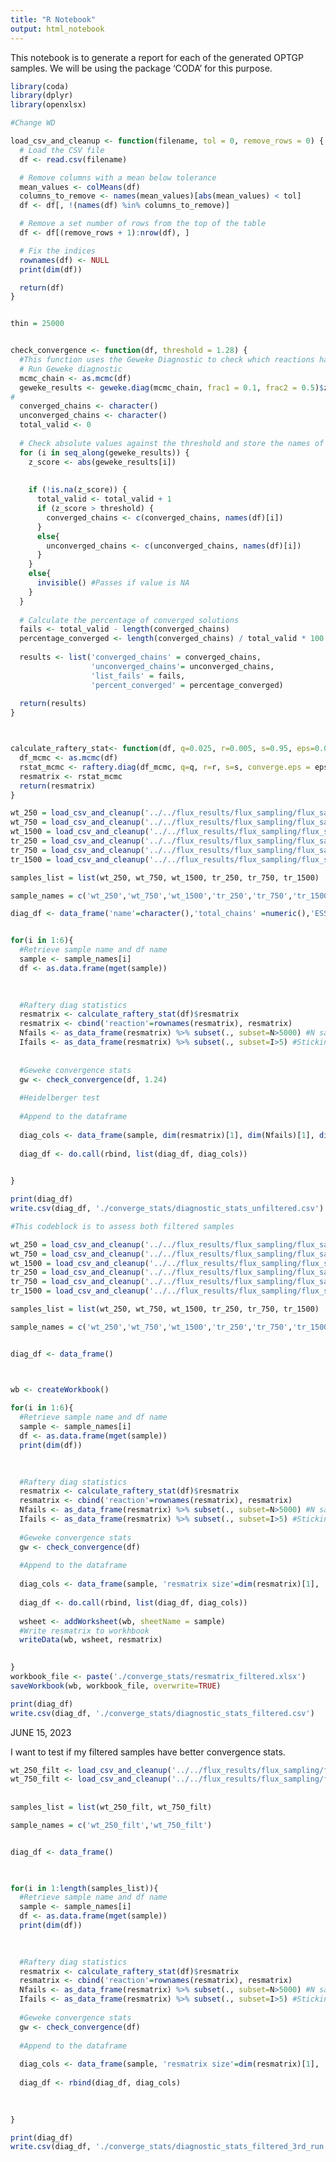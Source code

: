 ```yaml
---
title: "R Notebook"
output: html_notebook
---
```


This notebook is to generate a report for each of the generated OPTGP samples. We will be using the package 'CODA' for this purpose.


```r
library(coda)
library(dplyr)
library(openxlsx)

#Change WD

load_csv_and_cleanup <- function(filename, tol = 0, remove_rows = 0) {
  # Load the CSV file
  df <- read.csv(filename)

  # Remove columns with a mean below tolerance
  mean_values <- colMeans(df)
  columns_to_remove <- names(mean_values)[abs(mean_values) < tol]
  df <- df[, !(names(df) %in% columns_to_remove)]

  # Remove a set number of rows from the top of the table
  df <- df[(remove_rows + 1):nrow(df), ]

  # Fix the indices
  rownames(df) <- NULL
  print(dim(df))

  return(df)
}


thin = 25000


check_convergence <- function(df, threshold = 1.28) {
  #This function uses the Geweke Diagnostic to check which reactions have converged or not. 
  # Run Geweke diagnostic
  mcmc_chain <- as.mcmc(df)
  geweke_results <- geweke.diag(mcmc_chain, frac1 = 0.1, frac2 = 0.5)$z
# 
  converged_chains <- character()
  unconverged_chains <- character()
  total_valid <- 0
  
  # Check absolute values against the threshold and store the names of converged chains
  for (i in seq_along(geweke_results)) {
    z_score <- abs(geweke_results[i])
    
    
    if (!is.na(z_score)) {
      total_valid <- total_valid + 1
      if (z_score > threshold) {
        converged_chains <- c(converged_chains, names(df)[i])
      }
      else{
        unconverged_chains <- c(unconverged_chains, names(df)[i])
      }
    }
    else{
      invisible() #Passes if value is NA
    }
  }
  
  # Calculate the percentage of converged solutions
  fails <- total_valid - length(converged_chains)
  percentage_converged <- length(converged_chains) / total_valid * 100
  
  results <- list('converged_chains' = converged_chains,
                  'unconverged_chains'= unconverged_chains,
                  'list_fails' = fails,
                  'percent_converged' = percentage_converged)
  
  return(results)
}



calculate_raftery_stat<- function(df, q=0.025, r=0.005, s=0.95, eps=0.001){
  df_mcmc <- as.mcmc(df)
  rstat_mcmc <- raftery.diag(df_mcmc, q=q, r=r, s=s, converge.eps = eps)
  resmatrix <- rstat_mcmc
  return(resmatrix)
}


```

```r



wt_250 = load_csv_and_cleanup('../../flux_results/flux_sampling/flux_sample_WT_250.csv')
wt_750 = load_csv_and_cleanup('../../flux_results/flux_sampling/flux_sample_WT_750.csv')
wt_1500 = load_csv_and_cleanup('../../flux_results/flux_sampling/flux_sample_WT_1500.csv')
tr_250 = load_csv_and_cleanup('../../flux_results/flux_sampling/flux_sample_TR_250.csv')
tr_750 = load_csv_and_cleanup('../../flux_results/flux_sampling/flux_sample_TR_750.csv')
tr_1500 = load_csv_and_cleanup('../../flux_results/flux_sampling/flux_sample_TR_1500.csv')

samples_list = list(wt_250, wt_750, wt_1500, tr_250, tr_750, tr_1500)

sample_names = c('wt_250','wt_750','wt_1500','tr_250','tr_750','tr_1500')

diag_df <- data_frame('name'=character(),'total_chains' =numeric(),'ESS_fails'=numeric(), 'stickiness_fails'=numeric(), 'list_geweke_fails'=numeric(), 'percent_converged'=numeric())


for(i in 1:6){
  #Retrieve sample name and df name
  sample <- sample_names[i]
  df <- as.data.frame(mget(sample))

  
  
  #Raftery diag statistics
  resmatrix <- calculate_raftery_stat(df)$resmatrix 
  resmatrix <- cbind('reaction'=rownames(resmatrix), resmatrix)
  Nfails <- as_data_frame(resmatrix) %>% subset(., subset=N>5000) #N sample fail 
  Ifails <- as_data_frame(resmatrix) %>% subset(., subset=I>5) #Stickiness fail
  
  
  #Geweke convergence stats
  gw <- check_convergence(df, 1.24)
  
  #Heidelberger test
  
  #Append to the dataframe
  
  diag_cols <- data_frame(sample, dim(resmatrix)[1], dim(Nfails)[1], dim(Ifails)[1], gw$list_fails, gw$percent_converged)
  
  diag_df <- do.call(rbind, list(diag_df, diag_cols))
  

}

print(diag_df)
write.csv(diag_df, './converge_stats/diagnostic_stats_unfiltered.csv')

```

```r

#This codeblock is to assess both filtered samples

wt_250 = load_csv_and_cleanup('../../flux_results/flux_sampling/flux_sample_WT_250.csv', tol=1e-7)
wt_750 = load_csv_and_cleanup('../../flux_results/flux_sampling/flux_sample_WT_750.csv', tol=1e-7)
wt_1500 = load_csv_and_cleanup('../../flux_results/flux_sampling/flux_sample_WT_1500.csv', tol=1e-7)
tr_250 = load_csv_and_cleanup('../../flux_results/flux_sampling/flux_sample_TR_250.csv', tol=1e-7)
tr_750 = load_csv_and_cleanup('../../flux_results/flux_sampling/flux_sample_TR_750.csv', tol=1e-7)
tr_1500 = load_csv_and_cleanup('../../flux_results/flux_sampling/flux_sample_TR_1500.csv', tol=1e-7)

samples_list = list(wt_250, wt_750, wt_1500, tr_250, tr_750, tr_1500)

sample_names = c('wt_250','wt_750','wt_1500','tr_250','tr_750','tr_1500')


diag_df <- data_frame()



wb <- createWorkbook()
  
for(i in 1:6){
  #Retrieve sample name and df name
  sample <- sample_names[i]
  df <- as.data.frame(mget(sample))
  print(dim(df))

 
  
  #Raftery diag statistics
  resmatrix <- calculate_raftery_stat(df)$resmatrix 
  resmatrix <- cbind('reaction'=rownames(resmatrix), resmatrix)
  Nfails <- as_data_frame(resmatrix) %>% subset(., subset=N>5000) #N sample fail 
  Ifails <- as_data_frame(resmatrix) %>% subset(., subset=I>5) #Stickiness fail
  
  #Geweke convergence stats
  gw <- check_convergence(df)
  
  #Append to the dataframe
  
  diag_cols <- data_frame(sample, 'resmatrix size'=dim(resmatrix)[1], 'Nfails'=dim(Nfails)[1], 'I_fails'=dim(Ifails)[1],'Geweke_fails'=gw$list_fails, 'percent converged (geweke)'=gw$percent_converged)
  
  diag_df <- do.call(rbind, list(diag_df, diag_cols))
  
  wsheet <- addWorksheet(wb, sheetName = sample)
  #Write resmatrix to workhbook
  writeData(wb, wsheet, resmatrix)
  

}
workbook_file <- paste('./converge_stats/resmatrix_filtered.xlsx')
saveWorkbook(wb, workbook_file, overwrite=TRUE)

print(diag_df)
write.csv(diag_df, './converge_stats/diagnostic_stats_filtered.csv')

```

JUNE 15, 2023

I want to test if my filtered samples have better convergence stats.

```r

wt_250_filt <- load_csv_and_cleanup('../../flux_results/flux_sampling/flux_sample_WT_250filtered_75000T')
wt_750_filt <- load_csv_and_cleanup('../../flux_results/flux_sampling/flux_sample_WT_750filtered_75000T')
 
  
samples_list = list(wt_250_filt, wt_750_filt)

sample_names = c('wt_250_filt','wt_750_filt')


diag_df <- data_frame()


  
for(i in 1:length(samples_list)){
  #Retrieve sample name and df name
  sample <- sample_names[i]
  df <- as.data.frame(mget(sample))
  print(dim(df))

 
  
  #Raftery diag statistics
  resmatrix <- calculate_raftery_stat(df)$resmatrix 
  resmatrix <- cbind('reaction'=rownames(resmatrix), resmatrix)
  Nfails <- as_data_frame(resmatrix) %>% subset(., subset=N>5000) #N sample fail 
  Ifails <- as_data_frame(resmatrix) %>% subset(., subset=I>5) #Stickiness fail
  
  #Geweke convergence stats
  gw <- check_convergence(df)
  
  #Append to the dataframe
  
  diag_cols <- data_frame(sample, 'resmatrix size'=dim(resmatrix)[1], 'Nfails'=dim(Nfails)[1], 'I_fails'=dim(Ifails)[1],'Geweke_fails'=gw$list_fails, 'percent converged (geweke)'=gw$percent_converged)
  
  diag_df <- rbind(diag_df, diag_cols)
  
  

}

print(diag_df)
write.csv(diag_df, './converge_stats/diagnostic_stats_filtered_3rd_run.csv')





```

